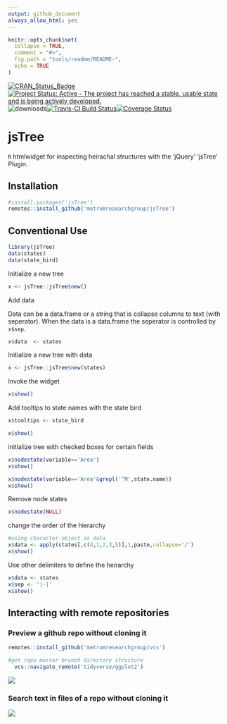 ```yaml
---
output: github_document
always_allow_html: yes
---
```


<!-- README.md is generated from README.Rmd. Please edit that file -->

```r
knitr::opts_chunk$set(
  collapse = TRUE,
  comment = "#>",
  fig.path = "tools/readme/README-",
  echo = TRUE
)
```

[![CRAN\_Status\_Badge](https://www.r-pkg.org/badges/version/jsTree)](https://cran.r-project.org/package=jsTree)
[![Project Status: Active - The project has reached a stable, usable state and is being actively developed.](http://www.repostatus.org/badges/0.1.0/active.svg)](http://www.repostatus.org/#active) 
![downloads](http://cranlogs.r-pkg.org/badges/jsTree)[![Travis-CI Build Status](https://travis-ci.org/metrumresearchgroup/jsTree.svg?branch=master)](https://travis-ci.org/metrumresearchgroup/jsTree)[![Coverage Status](https://img.shields.io/codecov/c/github/metrumresearchgroup/jsTree/master.svg)](https://codecov.io/github/metrumresearchgroup/jsTree?branch=master)

# jsTree

`R` htmlwidget for inspecting heirachal structures with the 'jQuery' 'jsTree' Plugin.

## Installation

```r
#install.packages('jsTree')
remotes::install_github('metrumresearchgroup/jsTree')
```

## Conventional Use

```r
library(jsTree)
data(states)
data(state_bird)
```

Initialize a new tree

```r
x <- jsTree::jsTree$new()
```

Add data

Data can be a data.frame or a string that is collapse columns to text (with seperator). When the data
is a data.frame the seperator is controlled by `x$sep`.

```r
x$data  <- states
```


Initialize a new tree with data

```r
x <- jsTree::jsTree$new(states)
```

Invoke the widget

```r
x$show()
```

Add tooltips to state names with the state bird
```r

x$tooltips <- state_bird

x$show()
```

initialize tree with checked boxes for certain fields
```r
x$nodestate(variable=='Area')
x$show()
```

```r
x$nodestate(variable=='Area'&grepl('^M',state.name))
x$show()

```
 
Remove node states

```r
x$nodestate(NULL)
```

change the order of the hierarchy
```r
#using character object as data
x$data <- apply(states[,c(4,1,2,3,5)],1,paste,collapse='/')
x$show()
```

Use other delimiters to define the heirarchy
```r
x$data <- states
x$sep <- '|-|'
x$show()
```

## Interacting with remote repositories

### Preview a github repo without cloning it

```r
remotes::install_github('metrumresearchgroup/vcs')

#get repo master branch directory structure
  vcs::navigate_remote('tidyverse/ggplot2')
```

![](https://github.com/yonicd/jsTree/blob/master/Miscellaneous/preview_gh_example.gif?raw=true)

### Search text in files of a repo without cloning it

![](https://github.com/yonicd/jsTree/blob/master/Miscellaneous/jstree_vcs_grepr.gif?raw=true)